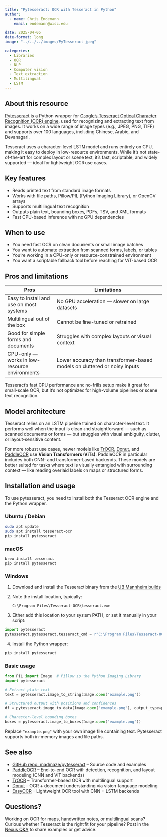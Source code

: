 ```yaml
---
title: "Pytesseract: OCR with Tesseract in Python"
author: 
  - name: Chris Endemann
    email: endemann@wisc.edu

date: 2025-04-05
date-format: long
image: "../../../images/PyTesseract.jpeg"

categories: 
  - Libraries
  - OCR
  - NLP
  - Computer vision
  - Text extraction
  - Multilingual
  - LSTM
---
```


## About this resource

[Pytesseract](https://pypi.org/project/pytesseract/) is a Python wrapper for [Google's Tesseract Optical Character Recognition (OCR) engine](https://github.com/tesseract-ocr/tesseract), used for recognizing and extracting text from images. It works on a wide range of image types (e.g., JPEG, PNG, TIFF) and supports over 100 languages, including Chinese, Arabic, and Devanagari.

Tesseract uses a character-level LSTM model and runs entirely on CPU, making it easy to deploy in low-resource environments. While it's not state-of-the-art for complex layout or scene text, it's fast, scriptable, and widely supported — ideal for lightweight OCR use cases.

## Key features

- Reads printed text from standard image formats
- Works with file paths, Pillow/PIL (Python Imaging Library), or OpenCV arrays
- Supports multilingual text recognition
- Outputs plain text, bounding boxes, PDFs, TSV, and XML formats
- Fast CPU-based inference with no GPU dependencies

## When to use

- You need fast OCR on clean documents or small image batches
- You want to automate extraction from scanned forms, labels, or tables
- You're working in a CPU-only or resource-constrained environment
- You want a scriptable fallback tool before reaching for ViT-based OCR

## Pros and limitations

| Pros | Limitations |
|------|-------------|
| Easy to install and use on most systems | No GPU acceleration — slower on large datasets |
| Multilingual out of the box | Cannot be fine-tuned or retrained |
| Good for simple forms and documents | Struggles with complex layouts or visual context |
| CPU-only — works in low-resource environments | Lower accuracy than transformer-based models on cluttered or noisy inputs |

Tesseract's fast CPU performance and no-frills setup make it great for small-scale OCR, but it's not optimized for high-volume pipelines or scene text recognition.

## Model architecture

Tesseract relies on an LSTM pipeline trained on character-level text. It performs well when the input is clean and straightforward — such as scanned documents or forms — but struggles with visual ambiguity, clutter, or layout-sensitive content.

For more robust use cases, newer models like [TrOCR](https://huggingface.co/microsoft/trocr-base-stage1), [Donut](https://github.com/clovaai/donut), and [PaddleOCR](https://github.com/PaddlePaddle/PaddleOCR) use **Vision Transformers (ViTs)**. PaddleOCR in particular includes both CNN- and transformer-based backends. These models are better suited for tasks where text is visually entangled with surrounding context — like reading overlaid labels on maps or structured forms.

## Installation and usage

To use pytesseract, you need to install both the Tesseract OCR engine and the Python wrapper.

### Ubuntu / Debian

```bash
sudo apt update
sudo apt install tesseract-ocr
pip install pytesseract
```

### macOS

```bash
brew install tesseract
pip install pytesseract
```

### Windows

1. Download and install the Tesseract binary from the [UB Mannheim builds](https://github.com/UB-Mannheim/tesseract/wiki)  
2. Note the install location, typically:
   ```
   C:\Program Files\Tesseract-OCR\tesseract.exe
   ```
3. Either add this location to your system PATH, or set it manually in your script:

```python
import pytesseract
pytesseract.pytesseract.tesseract_cmd = r"C:\Program Files\Tesseract-OCR\tesseract.exe"
```

4. Install the Python wrapper:

```bash
pip install pytesseract
```

### Basic usage

```python
from PIL import Image  # Pillow is the Python Imaging Library
import pytesseract

# Extract plain text
text = pytesseract.image_to_string(Image.open("example.png"))

# Structured output with positions and confidences
df = pytesseract.image_to_data(Image.open("example.png"), output_type=pytesseract.Output.DATAFRAME)

# Character-level bounding boxes
boxes = pytesseract.image_to_boxes(Image.open("example.png"))
```

Replace `"example.png"` with your own image file containing text. Pytesseract supports both in-memory images and file paths.



## See also

- [GitHub repo: madmaze/pytesseract](https://github.com/madmaze/pytesseract) – Source code and examples
- [PaddleOCR](https://github.com/PaddlePaddle/PaddleOCR) – End-to-end OCR with detection, recognition, and layout modeling (CNN and ViT backends)
- [TrOCR](https://huggingface.co/microsoft/trocr-base-stage1) – Transformer-based OCR with multilingual support
- [Donut](https://github.com/clovaai/donut) – OCR + document understanding via vision-language modeling
- [EasyOCR](https://github.com/JaidedAI/EasyOCR) – Lightweight OCR tool with CNN + LSTM backends

## Questions?

Working on OCR for maps, handwritten notes, or multilingual scans? Curious whether Tesseract is the right fit for your pipeline? Post in the [Nexus Q&A](https://github.com/UW-Madison-DataScience/ML-X-Nexus/discussions/categories/q-a) to share examples or get advice.
